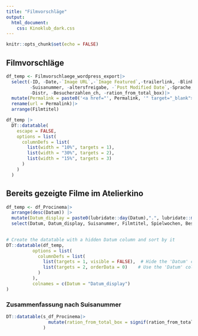```yaml
---
title: "Filmvorschläge"
output:
  html_document:
    css: Kinoklub_dark.css
---
```


```r
knitr::opts_chunk$set(echo = FALSE)
```

## Filmvorschläge
```r
df_temp <- Filmvorschlaege_wordpress_export|>
  select(-ID, -Date,-`Image URL`,-`Image Featured`,-trailerlink, -Blinkverleih, -verleih, -youtubeembed, -starts_with("rmp"),
         -Suisanummer, -altersfreigabe, -`Post Modified Date`,-Sprache, -regie, -Schauspieler, -musik, -Produktionsland, -nameverleiher,-produktion,
         -Distr, -Besucherzahlen_ch, -ration_from_total_box)|>
  mutate(Permalink = paste0('<a href="', Permalink, '" target="_blank">', Permalink, '</a>'))|>
  rename(url = Permalink)|>
  arrange(Filmtitel)
```



```r
df_temp |>
  DT::datatable(
    escape = FALSE,
    options = list(
      columnDefs = list(
        list(width = "10%", targets = 1),
        list(width = "30%", targets = 2),
        list(width = "15%", targets = 3)
      )
    )
  )
```

## Bereits gezeigte Filme im Atelierkino
```r
df_temp <- df_Procinema|>
  arrange(desc(Datum)) |>
  mutate(Datum_display = paste0(lubridate::day(Datum),".", lubridate::month(Datum),".", lubridate::year(Datum)))|>
  select(Datum, Datum_display, Suisanummer, Filmtitel, Spielwochen, Besucherzahl)
  
```

```r
# Create the datatable with a hidden Datum column and sort by it
DT::datatable(df_temp, 
          options = list(
            columnDefs = list(
              list(targets = 1, visible = FALSE),  # Hide the 'Datum' column
              list(targets = 2, orderData = 0)    # Use the 'Datum' column for sorting 'Datum_display'
            )
          ),
          colnames = c(Datum = "Datum_display")
)
```

### Zusammenfassung nach Suisanummer
```r
DT::datatable(s_df_Procinema|>
                mutate(ration_from_total_box = signif(ration_from_total_box, 3))
              )
  
```



